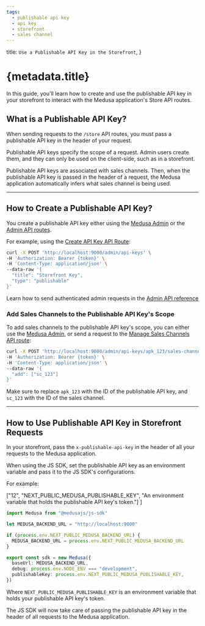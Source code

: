 ```yaml
---
tags:
  - publishable api key
  - api key
  - storefront
  - sales channel
---
```


  title: `Use a Publishable API Key in the Storefront`,
}

# {metadata.title}

In this guide, you'll learn how to create and use the publishable API key in your storefront to interact with the Medusa application's Store API routes.

## What is a Publishable API Key?

When sending requests to the `/store` API routes, you must pass a publishable API key in the header of your request.

Publishable API keys specify the scope of a request. Admin users create them, and they can only be used on the client-side, such as in a storefront.

Publishable API keys are associated with sales channels. Then, when the publishable API key is passed in the header of a request, the Medusa application automatically infers what sales channel is being used.

---

## How to Create a Publishable API Key?

You create a publishable API key either using the [Medusa Admin](!user-guide!/settings/developer/publishable-api-keys) or the [Admin API routes](!api!/admin#api-keys_postapikeys).

For example, using the [Create API Key API Route](!api!/admin#api-keys_postapikeys):

```bash
curl -X POST 'http://localhost:9000/admin/api-keys' \
-H 'Authorization: Bearer {token}' \
-H 'Content-Type: application/json' \
--data-raw '{
  "title": "Storefront Key",
  "type": "publishable"
}'
```

<Note title="Tip">

Learn how to send authenticated admin requests in the [Admin API reference](!api!/admin#authentication)

</Note>

### Add Sales Channels to the Publishable API Key's Scope

To add sales channels to the publishable API key's scope, you can either use the [Medusa Admin](!user-guide!/settings/developer/publishable-api-keys#manage-publishable-api-keys-sales-channels), or send a request to the [Manage Sales Channels API route](!api!/admin#api-keys_postapikeysidsaleschannels):

```bash
curl -X POST 'http://localhost:9000/admin/api-keys/apk_123/sales-channels' \
-H 'Authorization: Bearer {token}' \
-H 'Content-Type: application/json' \
--data-raw '{
  "add": ["sc_123"]
}'
```

Make sure to replace `apk_123` with the ID of the publishable API key, and `sc_123` with the ID of the sales channel.

---

## How to Use Publishable API Key in Storefront Requests

In your storefront, pass the `x-publishable-api-key` in the header of all your requests to the Medusa application.

When using the JS SDK, set the publishable API key as an environment variable and pass it to the JS SDK's configurations.

For example:

  ["12", "NEXT_PUBLIC_MEDUSA_PUBLISHABLE_KEY", "An environment variable that holds the publishable API key's token."]
]

```ts
import Medusa from "@medusajs/js-sdk"

let MEDUSA_BACKEND_URL = "http://localhost:9000"

if (process.env.NEXT_PUBLIC_MEDUSA_BACKEND_URL) {
  MEDUSA_BACKEND_URL = process.env.NEXT_PUBLIC_MEDUSA_BACKEND_URL
}

export const sdk = new Medusa({
  baseUrl: MEDUSA_BACKEND_URL,
  debug: process.env.NODE_ENV === "development",
  publishableKey: process.env.NEXT_PUBLIC_MEDUSA_PUBLISHABLE_KEY,
})
```

Where `NEXT_PUBLIC_MEDUSA_PUBLISHABLE_KEY` is an environment variable that holds your publishable API key's token.

The JS SDK will now take care of passing the publishable API key in the header of all requests to the Medusa application.